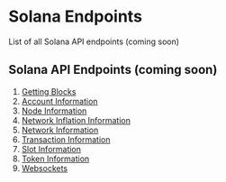 # Solana Endpoints

List of all Solana API endpoints (coming soon)

## Solana API Endpoints (coming soon)

1. [Getting Blocks]()
2. [Account Information]()
3. [Node Information]()
4. [Network Inflation Information]()
5. [Network Information]()
6. [Transaction Information]()
7. [Slot Information]()
8. [Token Information]()
9. [Websockets]()